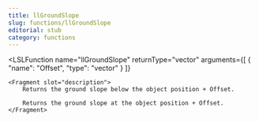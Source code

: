 ```yaml
---
title: llGroundSlope
slug: functions/llGroundSlope
editorial: stub
category: functions
---
```


<LSLFunction
	name="llGroundSlope"
	returnType="vector"
	arguments={[
	{
		"name": "Offset",
		"type": "vector"
	}
]}
>
	<Fragment slot="description">
		Returns the ground slope below the object position + Offset.
		
		Returns the ground slope at the object position + Offset.
	</Fragment>
</LSLFunction>
